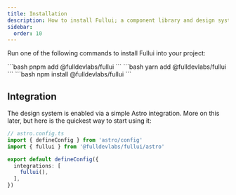```yaml
---
title: Installation
description: How to install Fullui; a component library and design system built for Astro.
sidebar:
  order: 10
---
```



Run one of the following commands to install Fullui into your project:

<Tabs>
  <TabItem label="pnpm">
    ```bash
    pnpm add @fulldevlabs/fullui
    ```
  </TabItem>
  <TabItem label="yarn">
    ```bash
    yarn add @fulldevlabs/fullui
    ```
  </TabItem>
  <TabItem label="npm">
    ```bash
    npm install @fulldevlabs/fullui
    ```
  </TabItem>
</Tabs>

## Integration
The design system is enabled via a simple Astro integration. More on this later, but here is the quickest way to start using it:

```ts
// astro.config.ts
import { defineConfig } from 'astro/config'
import { fullui } from '@fulldevlabs/fullui/astro'

export default defineConfig({
  integrations: [
    fullui(),
  ],
})
```